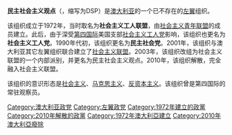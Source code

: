 '''民主社会主义观点'''（{{lang-en|Democratic Socialist Perspective}}，缩写为DSP）是[[澳大利亚|澳大利亚]]的一个已不存在的[[左翼|左翼]]组织。

该组织成立于1972年，当时取名为'''社会主义工人联盟'''，由[[抵抗_(澳大利亚)|社会主义青年联盟]]的成员建立。此后，由于深受[[第四国际|第四国际]]美国支部[[社会主义工人党_(美国)|社会主义工人党]]影响，该组织也更名为'''社会主义工人党'''。1990年代初，该组织更名为'''民主社会党'''。2001年，该组织与澳大利亚其它左翼组织联合建立了[[社会主义联盟_(澳大利亚)|社会主义联盟]]。2003年，该组织改组为社会主义联盟的一个内部派别，并更名为民主社会主义观点。2010年，该组织解散，完全融入社会主义联盟。

该组织的意识形态是[[社会主义|社会主义]]、[[马克思主义|马克思主义]]、[[反资本主义|反资本主义]]。该组织曾是第四国际的常驻观察员。

[[Category:澳大利亚政党|Category:澳大利亚政党]]
[[Category:左翼政党|Category:左翼政党]]
[[Category:1972年建立的政黨|Category:1972年建立的政黨]]
[[Category:2010年解散的政黨|Category:2010年解散的政黨]]
[[Category:1972年澳大利亞建立|Category:1972年澳大利亞建立]]
[[Category:2010年澳大利亞廢除|Category:2010年澳大利亞廢除]]